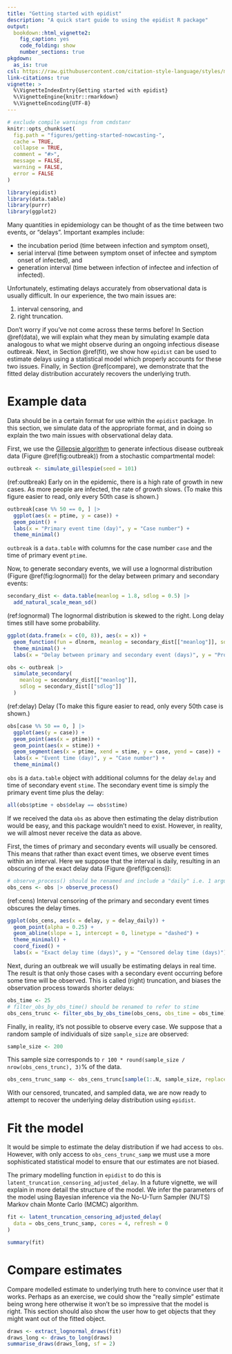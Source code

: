 ```yaml
---
title: "Getting started with epidist"
description: "A quick start guide to using the epidist R package"
output: 
  bookdown::html_vignette2:
    fig_caption: yes
    code_folding: show
    number_sections: true
pkgdown:
  as_is: true
csl: https://raw.githubusercontent.com/citation-style-language/styles/master/apa-numeric-superscript-brackets.csl
link-citations: true
vignette: >
  %\VignetteIndexEntry{Getting started with epidist}
  %\VignetteEngine{knitr::rmarkdown}
  %\VignetteEncoding{UTF-8}
---
```


```r
# exclude compile warnings from cmdstanr
knitr::opts_chunk$set(
  fig.path = "figures/getting-started-nowcasting-",
  cache = TRUE,
  collapse = TRUE,
  comment = "#>",
  message = FALSE,
  warning = FALSE,
  error = FALSE
)
```

```r
library(epidist)
library(data.table)
library(purrr)
library(ggplot2)
```

Many quantities in epidemiology can be thought of as the time between two events, or "delays".
Important examples include:

* the incubation period (time between infection and symptom onset),
* serial interval (time between symptom onset of infectee and symptom onset of infected), and 
* generation interval (time between infection of infectee and infection of infected).

Unfortunately, estimating delays accurately from observational data is usually difficult.
In our experience, the two main issues are:

1. interval censoring, and
2. right truncation.

Don't worry if you've not come across these terms before!
In Section \@ref(data), we will explain what they mean by simulating example data analogous to what we might observe during an ongoing infectious disease outbreak.
Next, in Section \@ref(fit), we show how `epidist` can be used to estimate delays using a statistical model which properly accounts for these two issues.
Finally, in Section \@ref(compare), we demonstrate that the fitted delay distribution accurately recovers the underlying truth.

# Example data {#data}

Data should be in a certain format for use within the `epidist` package.
In this section, we simulate data of the appropriate format, and in doing so explain the two main issues with observational delay data.
<!-- Please see as of yet unwritten vignette for information about how to transform your data of other formats to the right format. -->

First, we use the [Gillepsie algorithm](https://en.wikipedia.org/wiki/Gillespie_algorithm) to generate infectious disease outbreak data (Figure \@ref(fig:outbreak)) from a stochastic compartmental model:

```r
outbreak <- simulate_gillespie(seed = 101)
```

(ref:outbreak) Early on in the epidemic, there is a high rate of growth in new cases. As more people are infected, the rate of growth slows. (To make this figure easier to read, only every 50th case is shown.)

```r
outbreak[case %% 50 == 0, ] |>
  ggplot(aes(x = ptime, y = case)) +
  geom_point() +
  labs(x = "Primary event time (day)", y = "Case number") +
  theme_minimal()
```

`outbreak` is a `data.table` with columns for the case number `case` and the time of primary event `ptime`.

Now, to generate secondary events, we will use a lognormal distribution (Figure \@ref(fig:lognormal)) for the delay between primary and secondary events:

```r
secondary_dist <- data.table(meanlog = 1.8, sdlog = 0.5) |>
  add_natural_scale_mean_sd()
```

(ref:lognormal) The lognormal distribution is skewed to the right. Long delay times still have some probability.

```r
ggplot(data.frame(x = c(0, 8)), aes(x = x)) +
  geom_function(fun = dlnorm, meanlog = secondary_dist[["meanlog"]], sdlog = secondary_dist[["sdlog"]]) +
  theme_minimal() +
  labs(x = "Delay between primary and secondary event (days)", y = "Probability density")
```

```r
obs <- outbreak |>
  simulate_secondary(
    meanlog = secondary_dist[["meanlog"]],
    sdlog = secondary_dist[["sdlog"]]
  )
```

(ref:delay) Delay (To make this figure easier to read, only every 50th case is shown.)

```r
obs[case %% 50 == 0, ] |>
  ggplot(aes(y = case)) +
  geom_point(aes(x = ptime)) +
  geom_point(aes(x = stime)) +
  geom_segment(aes(x = ptime, xend = stime, y = case, yend = case)) +
  labs(x = "Event time (day)", y = "Case number") +
  theme_minimal()
```

`obs` is a `data.table` object with additional columns for the delay `delay` and time of secondary event `stime`.
The secondary event time is simply the primary event time plus the delay:

```r
all(obs$ptime + obs$delay == obs$stime)
```

If we received the data `obs` as above then estimating the delay distribution would be easy, and this package wouldn't need to exist.
However, in reality, we will almost never receive the data as above.

First, the times of primary and secondary events will usually be censored.
This means that rather than exact event times, we observe event times within an interval.
Here we suppose that the interval is daily, resulting in an obscuring of the exact delay data (Figure \@ref(fig:cens)):

```r
# observe_process() should be renamed and include a "daily" i.e. 1 argument
obs_cens <- obs |> observe_process()
```

(ref:cens) Interval censoring of the primary and secondary event times obscures the delay times.

```r
ggplot(obs_cens, aes(x = delay, y = delay_daily)) +
  geom_point(alpha = 0.25) +
  geom_abline(slope = 1, intercept = 0, linetype = "dashed") +
  theme_minimal() +
  coord_fixed() +
  labs(x = "Exact delay time (days)", y = "Censored delay time (days)")
```

Next, during an outbreak we will usually be estimating delays in real time.
The result is that only those cases with a secondary event occurring before some time will be observed.
This is called (right) truncation, and biases the observation process towards shorter delays:

```r
obs_time <- 25
# filter_obs_by_obs_time() should be renamed to refer to stime
obs_cens_trunc <- filter_obs_by_obs_time(obs_cens, obs_time = obs_time)
```

Finally, in reality, it's not possible to observe every case. We suppose that a random sample of individuals of size `sample_size` are observed:

```r
sample_size <- 200
```

This sample size corresponds to `r 100 * round(sample_size / nrow(obs_cens_trunc), 3)`% of the data.

```r
obs_cens_trunc_samp <- obs_cens_trunc[sample(1:.N, sample_size, replace = FALSE)]
```

With our censored, truncated, and sampled data, we are now ready to attempt to recover the underlying delay distribution using `epidist`.

# Fit the model {#fit}

It would be simple to estimate the delay distribution if we had access to `obs`.
However, with only access to `obs_cens_trunc_samp` we must use a more sophisticated statistical model to ensure that our estimates are not biased.

The primary modelling function in `epidist` to do this is `latent_truncation_censoring_adjusted_delay`.
In a future vignette, we will explain in more detail the structure of the model.
We infer the parameters of the model using Bayesian inference via the No-U-Turn Sampler (NUTS) Markov chain Monte Carlo (MCMC) algorithm.

```r
fit <- latent_truncation_censoring_adjusted_delay(
  data = obs_cens_trunc_samp, cores = 4, refresh = 0
)

summary(fit)
```

# Compare estimates {#compare}

Compare modelled estimate to underlying truth here to convince user that it works.
Perhaps as an exercise, we could show the "really simple" estimate being wrong here otherwise it won't be so impressive that the model is right.
This section should also show the user how to get objects that they might want out of the fitted object.

```r
draws <- extract_lognormal_draws(fit)
draws_long <- draws_to_long(draws)
summarise_draws(draws_long, sf = 2)
```
